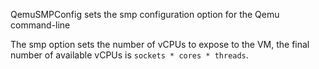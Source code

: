 <!-- Code generated from the comments of the QemuSMPConfig struct in builder/qemu/config.go; DO NOT EDIT MANUALLY -->

QemuSMPConfig sets the smp configuration option for the Qemu command-line

The smp option sets the number of vCPUs to expose to the VM, the final
number of available vCPUs is `sockets * cores * threads`.

<!-- End of code generated from the comments of the QemuSMPConfig struct in builder/qemu/config.go; -->

